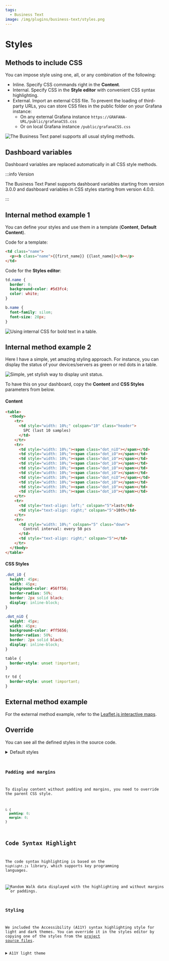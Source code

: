 ```yaml
---
tags:
  - Business Text
image: /img/plugins/business-text/styles.png
---
```



# Styles

## Methods to include CSS

You can impose style using one, all, or any combination of the following:

- Inline. Specify CSS commands right in the **Content**.
- Internal. Specify CSS in the **Style editor** with convenient CSS syntax highlighting.
- External. Import an external CSS file. To prevent the loading of third-party URLs, you can store CSS files in the public folder on your Grafana instance:
  - On any external Grafana instance `https://GRAFANA-URL/public/grafanaCSS.css`
  - Or on local Grafana instance `/public/grafanaCSS.css`

<Image
  title="The Business Text panel supports all usual styling methods."
  src="/img/plugins/business-text/style-methods.png"
/>

## Dashboard variables

Dashboard variables are replaced automatically in all CSS style methods.

:::info Version

The Business Text Panel supports dashboard variables starting from version 3.0.0 and dashboard variables in CSS styles starting from version 4.0.0.

:::

## Internal method example 1

You can define your styles and use them in a template (**Content**, **Default Content**).

Code for a template:

```html
<td class="name">
  <p><b class="name">{{first_name}} {{last_name}}</b></p>
</td>
```

Code for the **Styles editor**:

```css
td.name {
  border: 0;
  background-color: #5d3fc4;
  color: white;
}

b.name {
  font-family: silom;
  font-size: 20px;
}
```

<Image
  title="Using internal CSS for bold text in a table."
  src="/img/plugins/business-text/styles.png"
/>

## Internal method example 2

Here I have a simple, yet amazing styling approach. For instance, you can display the status of your devices/servers as green or red dots in a table.

<Image
  title="Simple, yet stylish way to display unit status."
  src="/img/plugins/business-text/dots.png"
/>

To have this on your dashboard, copy the **Content** and **CSS Styles** parameters from below.

#### Content

```html
<table>
  <tbody>
    <tr>
      <td style="width: 10%;" colspan="10" class="header">
        SPC (last 10 samples)
      </td>
    </tr>
    <tr>
      <td style="width: 10%;"><span class="dot_niO"></span></td>
      <td style="width: 10%;"><span class="dot_iO"></span></td>
      <td style="width: 10%;"><span class="dot_iO"></span></td>
      <td style="width: 10%;"><span class="dot_iO"></span></td>
      <td style="width: 10%;"><span class="dot_iO"></span></td>
      <td style="width: 10%;"><span class="dot_iO"></span></td>
      <td style="width: 10%;"><span class="dot_niO"></span></td>
      <td style="width: 10%;"><span class="dot_iO"></span></td>
      <td style="width: 10%;"><span class="dot_iO"></span></td>
      <td style="width: 10%;"><span class="dot_iO"></span></td>
    </tr>
    <tr>
      <td style="text-align: left;" colspan="5">last</td>
      <td style="text-align: right;" colspan="5">10th</td>
    </tr>
    <tr>
      <td style="width: 10%;" colspan="5" class="down">
        Control interval: every 50 pcs
      </td>
      <td style="text-align: right;" colspan="5"></td>
    </tr>
  </tbody>
</table>
```

#### CSS Styles

```css
.dot_iO {
  height: 45px;
  width: 45px;
  background-color: #56ff56;
  border-radius: 50%;
  border: 2px solid black;
  display: inline-block;
}

.dot_niO {
  height: 45px;
  width: 45px;
  background-color: #ff5656;
  border-radius: 50%;
  border: 2px solid black;
  display: inline-block;
}

table {
  border-style: unset !important;
}

tr td {
  border-style: unset !important;
}
```

## External method example

For the external method example, refer to the [Leaflet.js interactive maps](/plugins/business-text/external/#leafletjs-interactive-maps).

## Override

You can see all the defined styles in the source code.

<details>
  <summary>Default styles</summary>

<Code
  url="https://github.com/VolkovLabs/business-text/blob/main/src/components/Text/Text.styles.ts"
  language="js"
/>

</details>

### Padding and margins

To display content without padding and margins, you need to override the parent CSS style.

```css
& {
  padding: 0;
  margin: 0;
}
```

## Code Syntax Highlight

The code syntax highlighting is based on the `highlight.js` library, which supports key programming languages.

<Image
  title="Random Walk data displayed with the highlighting and without margins or paddings."
  src="/img/plugins/business-text/json.png"
/>

### Styling

We included the Accessibility (A11Y) syntax highlighting style for light and dark themes. You can override it in the styles editor by copying one of the styles from the [project source files](https://github.com/highlightjs/highlight.js/tree/main/src/styles).

<details>
  <summary>A11Y light theme</summary>

<Code
  url="https://github.com/highlightjs/highlight.js/blob/main/src/styles/a11y-light.css"
  language="css"
/>

</details>
